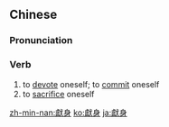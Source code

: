 {{also|献身}}
==Chinese==
{{zh-forms|s=献身}}

===Pronunciation===
{{zh-pron
|m=xiànshēn
|c=hin3 san1
|mn=hiàn-sin
|cat=v
}}

===Verb===
{{zh-verb}}

# to [[devote]] oneself; to [[commit]] oneself
# to [[sacrifice]] oneself

{{zh-cat|Advanced}}

[[zh-min-nan:獻身]]
[[ko:獻身]]
[[ja:獻身]]